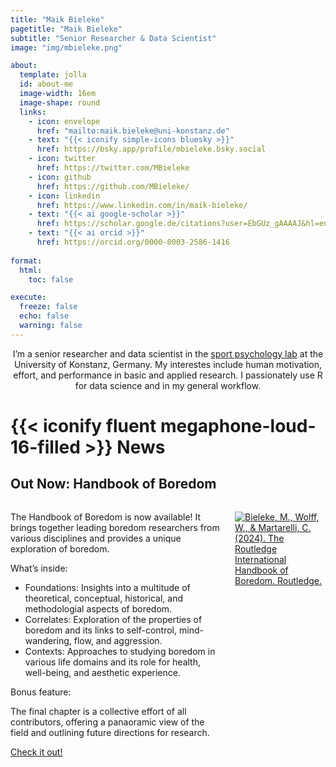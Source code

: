 ```yaml
---
title: "Maik Bieleke"
pagetitle: "Maik Bieleke"
subtitle: "Senior Researcher & Data Scientist"
image: "img/mbieleke.png"

about:
  template: jolla
  id: about-me
  image-width: 16em
  image-shape: round
  links:
    - icon: envelope
      href: "mailto:maik.bieleke@uni-konstanz.de"
    - text: "{{< iconify simple-icons bluesky >}}"
      href: https://bsky.app/profile/mbieleke.bsky.social
    - icon: twitter
      href: https://twitter.com/MBieleke
    - icon: github
      href: https://github.com/MBieleke/
    - icon: linkedin
      href: https://www.linkedin.com/in/maik-bieleke/
    - text: "{{< ai google-scholar >}}"
      href: https://scholar.google.de/citations?user=EbGUz_gAAAAJ&hl=en
    - text: "{{< ai orcid >}}"
      href: https://orcid.org/0000-0003-2586-1416
      
format: 
  html: 
    toc: false

execute: 
  freeze: false
  echo: false
  warning: false
---
```


::: {#about-me style="text-align: center;"}
I'm a senior researcher and data scientist in the [sport psychology lab](https://www.sportwissenschaft.uni-konstanz.de/schueler/schueler/research/sport-psychology-lab/) at the University of Konstanz, Germany. My interestes include human motivation, effort, and performance in basic and applied research. I passionately use R for data science and in my general workflow.
:::

# {{< iconify fluent megaphone-loud-16-filled >}} News

## Out Now: Handbook of Boredom

::: columns
::: {.column width="70%"}
The Handbook of Boredom is now available! It brings together leading boredom researchers from various disciplines and provides a unique exploration of boredom. 

What's inside:

- Foundations: Insights into a multitude of theoretical, conceptual, historical, and methodologial aspects of boredom.
- Correlates: Exploration of the properties of boredom and its links to self-control, mind-wandering, flow, and aggression.
- Contexts: Approaches to studying boredom in various life domains and its role for health, well-being, and aesthetic experience.

Bonus feature:

The final chapter is a collective effort of all contributors, offering a panaoramic view of the field and outlining future directions for research.

[Check it out!](https://www.routledge.com/The-Routledge-International-Handbook-of-Boredom/Bieleke-Wolff-Martarelli/p/book/9781032221861){.external target="_blank"}
:::

::: {.column width="30%"}
[![Bieleke, M., Wolff, W., & Martarelli, C. (2024). *The Routledge International Handbook of Boredom*. Routledge.](img/boredom-book.png)](https://www.routledge.com/The-Routledge-International-Handbook-of-Boredom/Bieleke-Wolff-Martarelli/p/book/9781032221861){target="_blank"}
:::
:::


